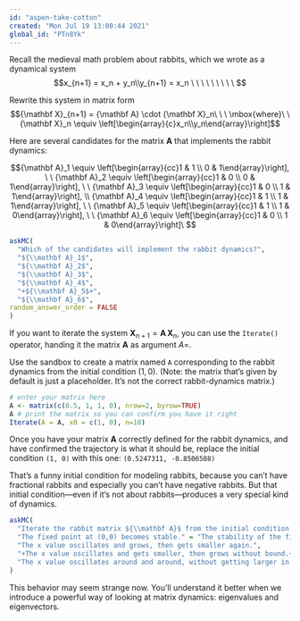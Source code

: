 ```yaml
---
id: "aspen-take-cotton"
created: "Mon Jul 19 13:00:44 2021"
global_id: "PTn8Yk"
---
```


Recall the medieval math problem about rabbits, which we wrote as a dynamical system $$x_{n+1} = x_n + y_n\\y_{n+1} = x_n \ \ \  \ \ \ \ \ \ $$ 

Rewrite this system in matrix form $${\mathbf X}_{n+1} = {\mathbf A} \cdot {\mathbf X}_n\ \ \ \mbox{where}\ \ {\mathbf X}_n \equiv \left[\begin{array}{c}x_n\\y_n\end{array}\right]$$

Here are several candidates for the matrix ${\mathbf A}$ that implements the rabbit dynamics:

$${\mathbf A}_1 \equiv \left[\begin{array}{cc}1 & 1 \\ 0 & 1\end{array}\right], \ \ 
{\mathbf A}_2 \equiv \left[\begin{array}{cc}1 & 0 \\ 0 & 1\end{array}\right], \ \
{\mathbf A}_3 \equiv \left[\begin{array}{cc}1 & 0 \\ 1 & 1\end{array}\right], \\ 
{\mathbf A}_4 \equiv \left[\begin{array}{cc}1 & 1 \\ 1 & 1\end{array}\right], \ \
{\mathbf A}_5 \equiv \left[\begin{array}{cc}1 & 1 \\ 1 & 0\end{array}\right], \ \
{\mathbf A}_6 \equiv \left[\begin{array}{cc}1 & 0 \\ 1 & 0\end{array}\right]\ 
$$

```r
askMC(
  "Which of the candidates will implement the rabbit dynamics?",
  "${\\mathbf A}_1$",
  "${\\mathbf A}_2$",
  "${\\mathbf A}_3$",
  "${\\mathbf A}_4$",
  "+${\\mathbf A}_5$+",
  "${\\mathbf A}_6$",
random_answer_order = FALSE
)
```

If you want to iterate the system ${\mathbf X}_{n+1} = {\mathbf A}\, {\mathbf X}_n$, you can use the `Iterate()` operator, handing it the matrix ${\mathbf A}$ as argument $A=$.

Use the sandbox to create a matrix named `A` corresponding to the rabbit dynamics from the initial condition $(1, 0)$. (Note: the matrix that's given by default is just a placeholder. It's not the correct rabbit-dynamics matrix.)

```r
# enter your matrix here
A <- matrix(c(0.5, 1, 1, 0), nrow=2, byrow=TRUE) 
A # print the matrix so you can confirm you have it right
Iterate(A = A, x0 = c(1, 0), n=10)
```

Once you have your matrix ${\mathbf A}$ correctly defined for the rabbit dynamics, and have confirmed the trajectory is what it should be, replace the initial condition `(1, 0)` with this one:
`(0.5247311, -0.8506508)`

That's a funny initial condition for modeling rabbits, because you can't have fractional rabbits and especially you can't have negative rabbits. But that initial condition---even if it's not about rabbits---produces a very special kind of dynamics.

```r
askMC(
  "Iterate the rabbit matrix ${\\mathbf A}$ from the initial condition $(0.5247311, -0.8506508)$. (Double check that you have entered it exactly as spelled out here.) The rabbit population starting at initial condition $(1, 0)$ grew in an unbounded way. What happens when you use the funny initial condition instead?",
  "The fixed point at (0,0) becomes stable." = "The stability of the fixed point depends **only** on the ${\\mathbf A}$ matrix, not on the initial conditions.",
  "The x value oscillates and grows, then gets smaller again.",
  "+The x value oscillates and gets smaller, then grows without bound.+",
  "The x value oscillates around and around, without getting larger in magnitude."
)
```

This behavior may seem strange now. You'll understand it better when we introduce a powerful way of looking at matrix dynamics: eigenvalues and eigenvectors.


